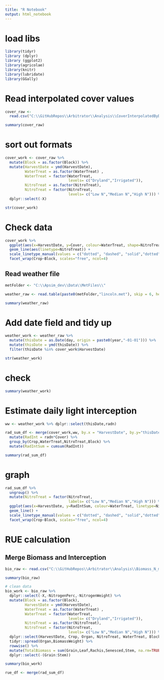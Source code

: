 ```yaml
---
title: "R Notebook"
output: html_notebook
---
```


# load libs
```r
library(tidyr)
library (dplyr)
library (ggplot2)
library(agricolae)
library(knitr)
library(lubridate)
library(GGally)
```

# Read interpolated cover values

```r
cover_raw <- 
  read.csv("C:\\GitHubRepos\\Arbitrator\\Analysis\\CoverInterpolatedByDay.csv", header=TRUE)

summary(cover_raw)
```

# sort out formats
```r
cover_work <- cover_raw %>%
  mutate(Block = as.factor(Block)) %>%
  mutate(HarvestDate = ymd(HarvestDate),
         WaterTreat = as.factor(WaterTreat) ,
         WaterTreat = factor(WaterTreat, 
                             levels= c("Dryland","Irrigated")),
         NitroTreat = as.factor(NitroTreat),
         NitroTreat = factor(NitroTreat, 
                             levels= c("Low N","Median N","High N"))) %>%
  dplyr::select(-X)

str(cover_work)
```

# Check data
```r
cover_work %>%
  ggplot(aes(x=HarvestDate, y=Cover, colour=WaterTreat, shape=NitroTreat)) +
  geom_line(aes(linetype=NitroTreat)) +
  scale_linetype_manual(values = c("dotted", "dashed", "solid","dotted", "dashed", "solid")) +
  facet_wrap(Crop~Block, scales="free", ncol=4)
```

## Read weather file

```r

metFolder <- "C:\\Apsim_dev\\Data\\MetFiles\\"

weather_raw <- read.table(paste0(metFolder,"lincoln.met"), skip = 6, header = TRUE, comment.char = "(", blank.lines.skip = TRUE)

summary(weather_raw)

```

# Add date field and tidy up

```r
weather_work <- weather_raw %>%
  mutate(thisDate = as.Date(day, origin = paste0(year,"-01-01"))) %>%
  mutate(thisDate = ymd(thisDate)) %>%
  filter(thisDate %in% cover_work$HarvestDate)

str(weather_work)
```
# check
```r
summary(weather_work)
```

# Estimate daily light interception

```r

ww <- weather_work %>% dplyr::select(thisDate,radn)

rad_sum_df <- merge(cover_work,ww, by.x = "HarvestDate", by.y="thisDate") %>%
  mutate(RadInt = radn*Cover) %>%
  group_by(Crop,WaterTreat,NitroTreat,Block) %>%
  mutate(RadIntSum = cumsum(RadInt))

summary(rad_sum_df)
```

# graph

```r
rad_sum_df %>%
  ungroup() %>%
  mutate(NitroTreat = factor(NitroTreat, 
                             labels= c("Low N","Median N","High N"))) %>%
  ggplot(aes(x=HarvestDate, y=RadIntSum, colour=WaterTreat, linetype=NitroTreat)) +
  geom_line() +
  scale_linetype_manual(values = c("dotted", "dashed", "solid","dotted", "dashed", "solid"))+
  facet_wrap(Crop~Block, scales="free", ncol=4)
```

#  RUE calculation

## Merge Biomass and Interception

```r

bio_raw <- read.csv("C:\\GitHubRepos\\Arbitrator\\Analysis\\Biomass_N_merged_WheatMaize.csv")

summary(bio_raw)

```

```r
# clean data
bio_work <- bio_raw %>%
  dplyr::select(-X,-NitrogenPerc,-NitrogenWeight) %>%
  mutate(Block = as.factor(Block),
         HarvestDate = ymd(HarvestDate),
         WaterTreat = as.factor(WaterTreat) ,
         WaterTreat = factor(WaterTreat, 
                             levels= c("Dryland","Irrigated")),
         NitroTreat = as.factor(NitroTreat),
         NitroTreat = factor(NitroTreat, 
                             levels= c("Low N","Median N","High N"))) %>%
  dplyr::select(HarvestDate, Crop, Organ, NitroTreat, WaterTreat, Block,BiomassWeight) %>%
  tidyr::spread(Organ,BiomassWeight) %>%
  rowwise() %>%
  mutate(TotalBiomass = sum(Grain,Leaf,Rachis,Senesced,Stem, na.rm=TRUE)) %>%
  dplyr::select(-(Grain:Stem))

summary(bio_work)
```


```r
rue_df <- merge(rad_sum_df)
```

